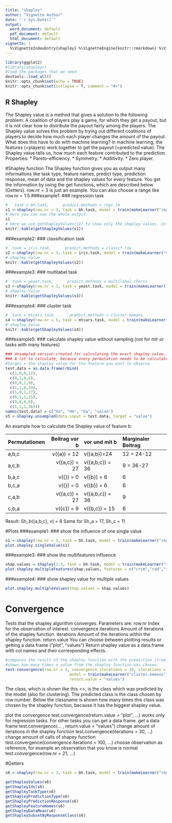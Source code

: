 ```yaml
---
title: "shapley"
author: "Vignette Author"
date: "`r Sys.Date()`"
output:
  word_document: default
  pdf_document: default
  html_document: default
vignette: |
  %\VignetteIndexEntry{shapley} %\VignetteEngine{knitr::rmarkdown} %\VignetteEncoding{UTF-8}
---
```


```r
library(ggplot2)
#library(shapleyr)
#load the packages that we need
devtools::load_all()
knitr::opts_chunk$set(echo = TRUE)
knitr::opts_chunk$set(collapse = T, comment = "#>")
```

## R Shapley
The Shapley value is a method that gives a solution to the following problem: A coalition of players play a game, for which they get a payout, but it is not clear how to distribute the payout fairly among the players. The Shapley value solves this problem by trying out different coalitions of players to decide how much each player changes the amount of the payout. 
What does this have to do with machine learning? In machine learning, the features (=players) work together to get the payout (=predicted value). The Shapley value tells us, how much each feature contributed to the prediction.
Properties:
  * Pareto-efficiency.
  * Symmetry.
  * Additivity.
  * Zero player.

#Shapley function
The Shapley function gives you as output many informations like task type, feature names, predict type, prediction response, mean of data and the shapley values for every feature. You get the information by using the get functions, which are described below (Getters).
row.nr = 3 is just an example. You can also choose a range like row.nr = 1:5
###example1: 
### regression task
```r
#   task = bh.task,      predict.methods = regr.lm
s1 <-shapley(row.nr = 3, task = bh.task, model = train(makeLearner("regr.lm"), bh.task))
# Here you can see the whole output:
s1
# Here we use getShapleyValues(s1) to show only the shapley values. In the following examples we show only the shapley values. 
knitr::kable(getShapleyValues(s1))
```

###example2:
### classification task
```r
#  task = iris.task,      predict.methods = classif.lda
s2 <-shapley(row.nr = 3, task = iris.task, model = train(makeLearner("classif.lda"), iris.task))
# shapley Value
knitr::kable(getShapleyValues(s2))
```

###example3:
### multilabel task
```r
#  task = yeast.task,      predict.methods = multilabel.rFerns
s3 <-shapley(row.nr = 3, task = yeast.task, model = train(makeLearner("multilabel.rFerns"), yeast.task))
# shapley Value
knitr::kable(getShapleyValues(s3))
```

###example4:
### cluster task
```r
#  task = mtcars.task,      predict.methods = cluster.kmeans
s4 <-shapley(row.nr = 5, task = mtcars.task, model = train(makeLearner("cluster.kmeans"), mtcars.task))
# shapley Value
knitr::kable(getShapleyValues(s4))
```

###example5:
### calculate shapley value without sampling (not for mlr or tasks with many features)
```r
### Unsampled version created for calculating the exact shapley value.
### A lot to calculate, because every permutation needs to be calculated
#target = the shapley value for the feature you want to observe
test.data = as.data.frame(rbind(
  c(1,0,0,12),
  c(0,1,0,6),
  c(0,0,1,9),
  c(1,1,0,24),
  c(1,0,1,27),
  c(0,1,1,15),
  c(0,0,0,0),
  c(1,1,1,36)))
names(test.data) = c("Ha", "He", "Da", "value")
s5 <-shapley.unsampled(data.input = test.data, target = "value")

```

An example how to calculate the Shapley value of feature b:

Permutationen        Beitrag vor b     vor und mit b    Marginaler Beitrag
-------------       --------------     --------------   -------------------
        a,b,c       v({a}) = 12         v({a,b})=24              12 = 24-12
        a,c,b       v({a,c}) = 27       v({a,b,c}) = 36           9 = 36-27
        b,a,c       v({}) = 0           v({b}) = 6                6
        b,c,a       v({}) = 0           v({b}) = 6                6
        c,a,b       v({a,c}) = 27       v({a,b,c}) = 36           9
        c,b,a       v({c}) = 9          v({b,c}) = 15             6
-------------       --------------     --------------  --------------------
Result: Sh_b({a,b,c}, v) = 8
Same for Sh_a = 17, Sh_c = 11



#Plots
###example1:
### show the influence of one single value
```r
s1 <-shapley(row.nr = 3, task = bh.task, model = train(makeLearner("regr.lm"), bh.task))
plot.shapley.singleValue(s1)
```
###example3:
### show the multifeatures influence
```r
shap.values = shapley(1:3, task = bh.task, model = train(makeLearner("regr.lm"), bh.task))
plot.shapley.multipleFeatures(shap.values, features = c("crim","rad","tax","nox"))
```
###example4:
### show shapley value for multiple values
```r
plot.shapley.multipleValues(shap.values = shap.values)
```

# Convergence
Tests that the shapley algorithm converges.
Parameters are: 
    row.nr Index for the observation of interest.
    convergence.iterations Amount of iterations of the shapley function.
    iterations Amount of the iterations within the shapley
    function.
    return.value You can choose between plotting results or getting a data frame ("plot", "values")
Return shapley value as a data.frame with col.names and their corresponding
effects.
```r
#compares the result of the shapley function with the prediction (from row number)
#shows how many times a value from the shapley function was chosen.
test.convergence(row.nr = 2, convergence.iterations = 20, iterations = 20, task = mtcars.task,
                            model = train(makeLearner("cluster.kmeans"), mtcars.task),
                            return.value = "values")

```
The class, which is shown like this <<classname>>, is the class which was predicted by the model (also for clustering). The predicted class is the class chosen by row number. Below the classname is shown how many times this class was chosen by the shapley function, because it has the biggest shapley value.

plot the convergence
test.convergence(return.value = "plot", ...)
works only for regression tasks. For other tasks you can get a data frame.
get a data frame
test.convergence(... , return.value = "values")
change amount of iterations in the shapley function
test.convergence(iterations = 30, ...)
change amount of calls of shapey function
test.convergence(convergence.iterations = 100, ...)
choose observation as reference, for example an observation that you know is normal
test.convergence(row.nr = 21, ...)
 
#Getters
```r
s6 <-shapley(row.nr = 3, task = bh.task, model = train(makeLearner("regr.lm"), bh.task))

getShapleyValues(s6)
getShapleyIds(s6)
getShapleyTaskType(s6)
getShapleyPredictionType(s6)
getShapleyPredictionResponse(s6)
getShapleyFeatureNames(s6)
getShapleyDataMean(s6)
getShapleySubsetByResponseClass(s6)
```
 


